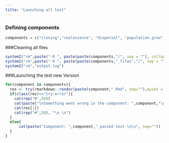```yaml
---
title: "Launching all test"
---
```


### Defining components
```r
components = c("cloning","coalescence", "dispersal", "population_grow", "extinction","female_sex_allocation", "fitness_factor", "fitness_landscape")
```




###Cleaning all files
```r
system2("rm",paste("-R ", paste(paste(components,"/", sep = ""), collapse = " ")))
system2("rm",paste("-R ", paste(paste(components,"_files","/", sep = ""), collapse = " ")))
system2("rm","output.log")
```

###Launching the test  new Version
```r
for(component in components){
  res <- try(rmarkdown::render(paste(component,".Rmd", sep=""),quiet = TRUE),silent=TRUE)
  if(class(res)=="try-error"){
    cat(rep("#",50))
    cat(paste("\nSomething went wrong in the component: ",component,"\n", sep=""))
    cat(res[1])
    cat(rep("#",50), "\n \n")
  }
  else{
      cat(paste("Component: ",component," passed test \n\n", sep=""))
  }
}
```

